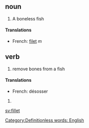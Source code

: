 ==noun==
#A boneless fish
====Translations====
*French: [[filet]] ''m''

==verb==
#remove bones from a fish
====Translations====
*French: désosser


#{{stub}} [[Category:Definitionless words: English]]

[[sv:fillet]]